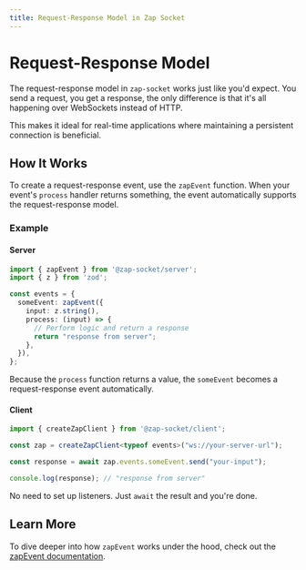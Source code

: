 ```yaml
---
title: Request-Response Model in Zap Socket
---
```


# Request-Response Model

The request-response model in `zap-socket` works just like you'd expect. You send a request, you get a response, the only difference is that it's all happening over WebSockets instead of HTTP.

This makes it ideal for real-time applications where maintaining a persistent connection is beneficial.

## How It Works

To create a request-response event, use the `zapEvent` function. When your event's `process` handler returns something, the event automatically supports the request-response model.

### Example

#### Server

```ts
import { zapEvent } from '@zap-socket/server';
import { z } from 'zod';

const events = {
  someEvent: zapEvent({
    input: z.string(),
    process: (input) => {
      // Perform logic and return a response
      return "response from server";
    },
  }),
};
```

Because the `process` function returns a value, the `someEvent` becomes a request-response event automatically.

#### Client

```ts
import { createZapClient } from '@zap-socket/client';

const zap = createZapClient<typeof events>("ws://your-server-url");

const response = await zap.events.someEvent.send("your-input");

console.log(response); // "response from server"
```

No need to set up listeners. Just `await` the result and you're done.

## Learn More

To dive deeper into how `zapEvent` works under the hood, check out the [zapEvent documentation](./streams).
